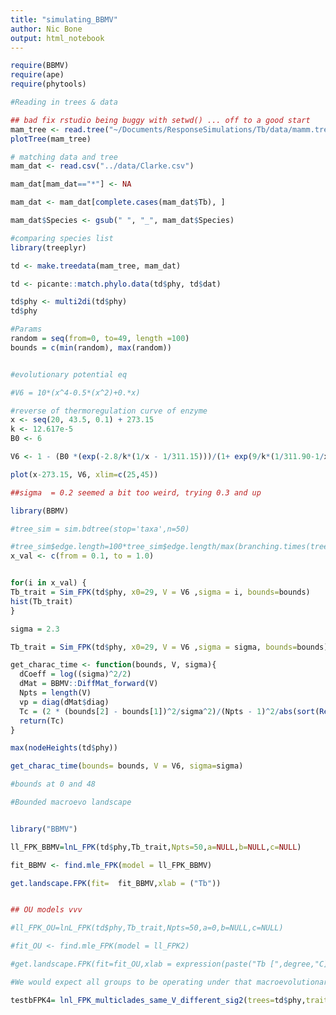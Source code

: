 ```yaml
---
title: "simulating_BBMV"
author: Nic Bone
output: html_notebook
---
```


```r
require(BBMV)
require(ape)
require(phytools)
```

```r
#Reading in trees & data

## bad fix rstudio being buggy with setwd() ... off to a good start
mam_tree <- read.tree("~/Documents/ResponseSimulations/Tb/data/mamm.tre")
plotTree(mam_tree)
```

```r
# matching data and tree
mam_dat <- read.csv("../data/Clarke.csv")

mam_dat[mam_dat=="*"] <- NA

mam_dat <- mam_dat[complete.cases(mam_dat$Tb), ]

mam_dat$Species <- gsub(" ", "_", mam_dat$Species)

#comparing species list
library(treeplyr)

td <- make.treedata(mam_tree, mam_dat)

td <- picante::match.phylo.data(td$phy, td$dat)

td$phy <- multi2di(td$phy)
td$phy
```



```r
#Params
random = seq(from=0, to=49, length =100)
bounds = c(min(random), max(random))


#evolutionary potential eq

#V6 = 10*(x^4-0.5*(x^2)+0.*x)

#reverse of thermoregulation curve of enzyme
x <- seq(20, 43.5, 0.1) + 273.15
k <- 12.617e-5
B0 <- 6

V6 <- 1 - (B0 *(exp(-2.8/k*(1/x - 1/311.15)))/(1+ exp(9/k*(1/311.90-1/x))))

plot(x-273.15, V6, xlim=c(25,45))
```

```r
##sigma  = 0.2 seemed a bit too weird, trying 0.3 and up 

library(BBMV)

#tree_sim = sim.bdtree(stop='taxa',n=50)

#tree_sim$edge.length=100*tree_sim$edge.length/max(branching.times(tree_sim))
x_val <- c(from = 0.1, to = 1.0)


for(i in x_val) {
Tb_trait = Sim_FPK(td$phy, x0=29, V = V6 ,sigma = i, bounds=bounds) 
hist(Tb_trait)
}

sigma = 2.3

Tb_trait = Sim_FPK(td$phy, x0=29, V = V6 ,sigma = sigma, bounds=bounds) 
```

```r
get_charac_time <- function(bounds, V, sigma){
  dCoeff = log((sigma)^2/2)
  dMat = BBMV::DiffMat_forward(V)
  Npts = length(V)
  vp = diag(dMat$diag)
  Tc = (2 * (bounds[2] - bounds[1])^2/sigma^2)/(Npts - 1)^2/abs(sort(Re(vp), decreasing = T)[2])
  return(Tc)
}

max(nodeHeights(td$phy))

get_charac_time(bounds= bounds, V = V6, sigma=sigma)

#bounds at 0 and 48
```

```r
#Bounded macroevo landscape 


library("BBMV")

ll_FPK_BBMV=lnL_FPK(td$phy,Tb_trait,Npts=50,a=NULL,b=NULL,c=NULL) 

fit_BBMV <- find.mle_FPK(model = ll_FPK_BBMV)

get.landscape.FPK(fit=  fit_BBMV,xlab = ("Tb"))


## OU models vvv

#ll_FPK_OU=lnL_FPK(td$phy,Tb_trait,Npts=50,a=0,b=NULL,c=NULL)

#fit_OU <- find.mle_FPK(model = ll_FPK2)

#get.landscape.FPK(fit=fit_OU,xlab = expression(paste("Tb [",degree,"C]")), )

```



```r
#We would expect all groups to be operating under that macroevolutionary landscape, but the rates to differ 

testbFPK4= lnl_FPK_multiclades_same_V_different_sig2(trees=td$phy,traits=Tb_trait,a=NULL,b=NULL,c=NULL,Npts=50)

```


